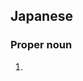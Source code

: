 ==Japanese==
{{ja-kanjitab|ぎゃく|し|yomi=o}}

===Proper noun===
{{ja-pos|ぎゃくし|proper}}

# {{surname|lang=ja|sort=ぎゃくし}}